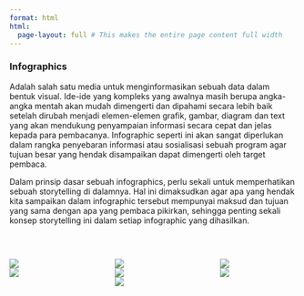 ```yaml
---
format: html
html:
  page-layout: full # This makes the entire page content full width
---
```


### Infographics

Adalah salah satu media untuk menginformasikan sebuah data dalam bentuk visual. Ide-ide yang kompleks yang awalnya masih berupa angka-angka mentah akan mudah dimengerti dan dipahami secara lebih baik setelah dirubah menjadi elemen-elemen grafik, gambar, diagram dan text yang akan mendukung penyampaian informasi secara cepat dan jelas kepada para pembacanya. Infographic seperti ini akan sangat diperlukan dalam rangka penyebaran informasi atau sosialisasi sebuah program agar tujuan besar yang hendak disampaikan dapat dimengerti oleh target pembaca.

Dalam prinsip dasar sebuah infographics, perlu sekali untuk memperhatikan sebuah storytelling di dalamnya. Hal ini dimaksudkan agar apa yang hendak kita sampaikan dalam infographic tersebut mempunyai maksud dan tujuan yang sama dengan apa yang pembaca pikirkan, sehingga penting sekali konsep storytelling ini dalam setiap infographic yang dihasilkan.

<br>

:::::: columns
::: {.column width="32%"}
![](images/petalpg.png){.border .responsive-image} <br>
![](images/ridgesplot.png){.border .responsive-image} <br>

:::

::: {.column width="2%"}
:::

::: {.column width="32%"}
![](images/regressionmodel.png){.border .responsive-image} <br>
![](images/prod_petro.png){.border .responsive-image} <br>
![](images/wages2.png){.border .responsive-image}
:::

::: {.column width="2%"}
:::

::: {.column width="32%"}
![](images/travelingtime.png){.border .responsive-image} <br>
![](images/gdpanalysis.png){.border .responsive-image} <br>
:::

::::::


